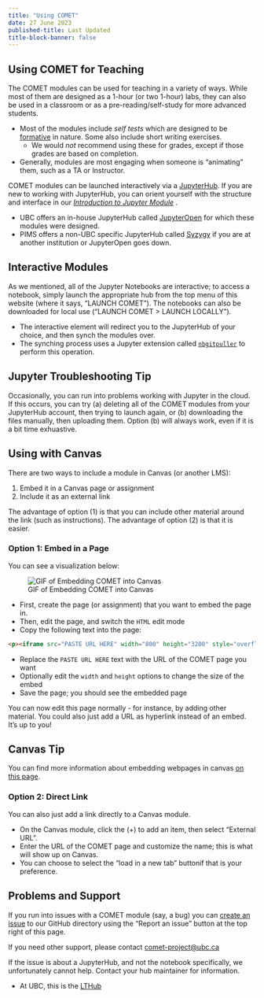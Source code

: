 ```yaml
---
title: "Using COMET"
date: 27 June 2023
published-title: Last Updated
title-block-banner: false
---
```


## Using COMET for Teaching

The COMET modules can be used for teaching in a variety of ways.  While most of them are designed as a 1-hour (or two 1-hour) labs, they can also be used in a classroom or as a pre-reading/self-study for more advanced students.

* Most of the modules include _self tests_ which are designed to be [formative](https://www.cmu.edu/teaching/assessment/basics/formative-summative.html) in nature.  Some also include short writing exercises.
  - We would _not_ recommend using these for grades, except if those grades are based on completion.
* Generally, modules are most engaging when someone is "animating" them, such as a TA or Instructor.

COMET modules can be launched interactively via a [JupyterHub](https://jupyter.org/hub). If you are new to working with JupyterHub, you can orient yourself with the structure and interface in our [_Introduction to Jupyter Module_](../docs/econ_intro/intro_jupyter/intro_to_jupyter.qmd) .

* UBC offers an in-house JupyterHub called [JupyterOpen](https://open.jupyter.ubc.ca/) for which these modules were designed.
* PIMS offers a non-UBC specific JupyterHub called [Syzygy](https://syzygy.ca/) if you are at another institution or JupyterOpen goes down.

## Interactive Modules

As we mentioned, all of the Jupyter Notebooks are interactive; to access a notebook, simply launch the appropriate hub from the top menu of this website (where it says, "LAUNCH COMET"). The notebooks can also be downloaded for local use ("LAUNCH COMET > LAUNCH LOCALLY").

* The interactive element will redirect you to the JupyterHub of your choice, and then synch the modules over.
* The synching process uses a Jupyter extension called [`nbgitpuller`](https://github.com/jupyterhub/nbgitpuller) to perform this operation. 

:::{.callout-tip}
## Jupyter Troubleshooting Tip
Occasionally, you can run into problems working with Jupyter in the cloud.  If this occurs, you can try (a) deleting all of the COMET modules from your JupyterHub account, then trying to launch again, or
(b) downloading the files manually, then uploading them.  Option (b) will always work, even if it is a bit time exhuastive.
:::

## Using with Canvas

There are two ways to include a module in Canvas (or another LMS):

1. Embed it in a Canvas page or assignment
2. Include it as an external link

The advantage of option (1) is that you can include other material around the link (such as instructions).  The advantage of option (2) is that it is easier.

### Option 1: Embed in a Page

You can see a visualization below:

![GIF of Embedding COMET into Canvas](../media/gif1.gif)

* First, create the page (or assignment) that you want to embed the page in.
* Then, edit the page, and switch the `HTML` edit mode
* Copy the following text into the page:

``` html
<p><iframe src="PASTE URL HERE" width="800" height="3200" style="overflow: hidden;"></iframe></p>
```

* Replace the `PASTE URL HERE` text with the URL of the COMET page you want
* Optionally edit the `width` and `height` options to change the size of the embed
* Save the page; you should see the embedded page

You can now edit this page normally - for instance, by adding other material.  You could also just add a URL as hyperlink instead of an embed.  It's up to you!

:::{.callout-tip}
## Canvas Tip
You can find more information about embedding webpages in canvas [on this page](https://ucfsd.instructure.com/courses/17245/pages/embedding-a-webpage-in-a-canvas-page).
:::

### Option 2: Direct Link

You can also just add a link directly to a Canvas module.

* On the Canvas module, click the (+) to add an item, then select "External URL".
* Enter the URL of the COMET page and customize the name; this is what will show up on Canvas.
* You can choose to select the "load in a new tab" buttonif that is your preference.


## Problems and Support

If you run into issues with a COMET module (say, a bug) you can [create an issue](https://docs.github.com/en/issues/tracking-your-work-with-issues/creating-an-issue) to our GitHub directory using the "Report an issue" button at the top right of this page.

If you need other support, please contact [comet-project@ubc.ca](mailto:comet-project@ubc.ca)

:::{.callout-important}
If the issue is about a JupyterHub, and not the notebook specifically, we unfortunately cannot help. Contact your hub maintainer for information.

* At UBC, this is the [LTHub](https://lthub.ubc.ca/)
:::



